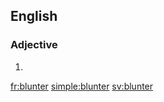 ==English==

===Adjective===
{{head|en}}

# {{en-comparative of|blunt}}

[[fr:blunter]]
[[simple:blunter]]
[[sv:blunter]]
